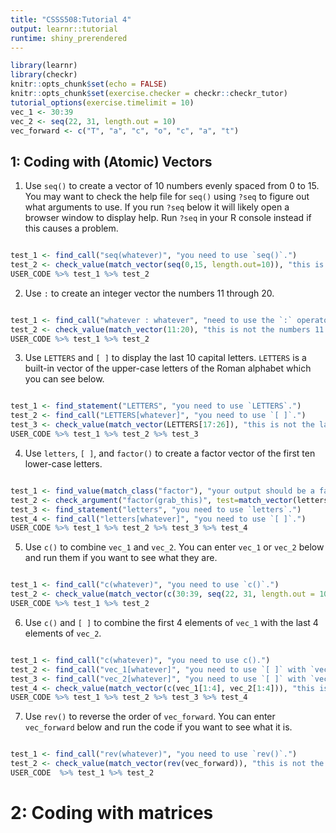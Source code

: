 ```yaml
---
title: "CSSS508:Tutorial 4"
output: learnr::tutorial
runtime: shiny_prerendered
---
```


```r
library(learnr)
library(checkr)
knitr::opts_chunk$set(echo = FALSE)
knitr::opts_chunk$set(exercise.checker = checkr::checkr_tutor)
tutorial_options(exercise.timelimit = 10)
vec_1 <- 30:39
vec_2 <- seq(22, 31, length.out = 10)
vec_forward <- c("T", "a", "c", "o", "c", "a", "t")
```


## 1: Coding with (Atomic) Vectors

1. Use `seq()` to create a vector of 10 numbers evenly spaced from 0 to 15. You may want to check the help file for `seq()` using `?seq` to figure out what arguments to use. If you run `?seq` below it will likely open a browser window to display help. Run `?seq` in your R console instead if this causes a problem.
```r

```

```r
test_1 <- find_call("seq(whatever)", "you need to use `seq()`.")
test_2 <- check_value(match_vector(seq(0,15, length.out=10)), "this is not 10 numbers spaced from 0 to 15.")
USER_CODE %>% test_1 %>% test_2
```


2. Use `:` to create an integer vector the numbers 11 through 20.
```r

```

```r
test_1 <- find_call("whatever : whatever", "need to use the `:` operator.")
test_2 <- check_value(match_vector(11:20), "this is not the numbers 11 to 20")
USER_CODE %>% test_1 %>% test_2
```


3. Use `LETTERS` and `[ ]` to display the last 10 capital letters. `LETTERS` is a built-in vector of the upper-case letters of the Roman alphabet which you can see below.
```r

```

```r
test_1 <- find_statement("LETTERS", "you need to use `LETTERS`.")
test_2 <- find_call("LETTERS[whatever]", "you need to use `[ ]`.")
test_3 <- check_value(match_vector(LETTERS[17:26]), "this is not the last 10 capital letters.")
USER_CODE %>% test_1 %>% test_2 %>% test_3
```


4. Use `letters`, `[ ]`, and `factor()` to create a factor vector of the first ten lower-case letters.
```r

```

```r
test_1 <- find_value(match_class("factor"), "your output should be a factor.")
test_2 <- check_argument("factor(grab_this)", test=match_vector(letters[1:10]), "this is not the first 10 lower-case letters.")
test_3 <- find_statement("letters", "you need to use `letters`.")
test_4 <- find_call("letters[whatever]", "you need to use `[ ]`.")
USER_CODE %>% test_1 %>% test_2 %>% test_3 %>% test_4
```


5. Use `c()` to combine `vec_1` and `vec_2`. You can enter `vec_1` or `vec_2` below and run them if you want to see what they are.
```r


```

```r
test_1 <- find_call("c(whatever)", "you need to use `c()`.")
test_2 <- check_value(match_vector(c(30:39, seq(22, 31, length.out = 10))), "this is not the concatenation of `vec_1` and `vec_2`.")
USER_CODE %>% test_1 %>% test_2
```


6. Use `c()` and `[ ]` to combine the first 4 elements of `vec_1` with the last 4 elements of `vec_2`.
```r


```

```r
test_1 <- find_call("c(whatever)", "you need to use c().")
test_2 <- find_call("vec_1[whatever]", "you need to use `[ ]` with `vec_1`.")
test_3 <- find_call("vec_2[whatever]", "you need to use `[ ]` with `vec_2`.")
test_4 <- check_value(match_vector(c(vec_1[1:4], vec_2[1:4])), "this is not the concatenation of the first 4 elements each of `vec_1` and `vec_2`.")
USER_CODE %>% test_1 %>% test_2 %>% test_3 %>% test_4
```


7. Use `rev()` to reverse the order of `vec_forward`. You can enter `vec_forward` below and run the code if you want to see what it is.
```r


```

```r
test_1 <- find_call("rev(whatever)", "you need to use `rev()`.")
test_2 <- check_value(match_vector(rev(vec_forward)), "this is not the reverse of `vec_forward`.")
USER_CODE  %>% test_1 %>% test_2
```

# 2: Coding with matrices
